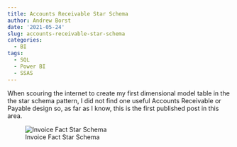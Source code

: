 ```yaml
---
title: Accounts Receivable Star Schema
author: Andrew Borst
date: '2021-05-24'
slug: accounts-receivable-star-schema
categories:
  - BI
tags:
  - SQL
  - Power BI
  - SSAS
---
```

When scouring the internet to create my first dimensional model table in the the star schema pattern, I did not find one useful Accounts Receivable or Payable design so, as far as I know, this is the first published post in this area.  


![Invoice Fact Star Schema](images/InvoiceFact_Star.PNG)